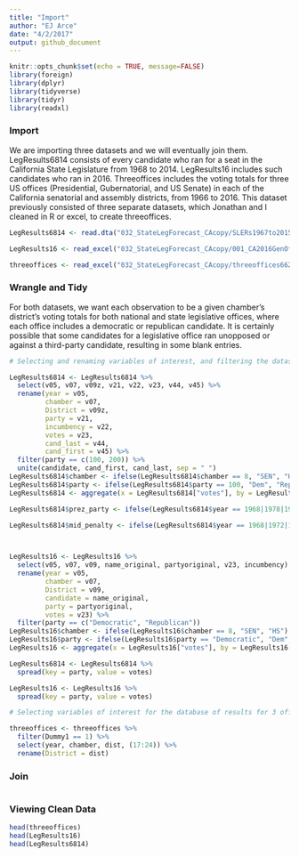 ```yaml
---
title: "Import"
author: "EJ Arce"
date: "4/2/2017"
output: github_document
---
```


```r
knitr::opts_chunk$set(echo = TRUE, message=FALSE)
library(foreign)
library(dplyr)
library(tidyverse)
library(tidyr)
library(readxl)
```

### Import

We are importing three datasets and we will eventually join them. LegResults6814 consists of every candidate who ran for a seat in the California State Legislature from 1968 to 2014. LegResults16 includes such candidates who ran in 2016. Threeoffices includes the voting totals for three US offices (Presidential, Gubernatorial, and US Senate) in each of the California senatorial and assembly districts, from 1966 to 2016. This dataset previously consisted of three separate datasets, which Jonathan and I cleaned in R or excel, to create threeoffices.

```r
LegResults6814 <- read.dta("032_StateLegForecast_CAcopy/SLERs1967to2015_20160912b_CA.dta")

LegResults16 <- read_excel("032_StateLegForecast_CAcopy/001_CA2016GenOfficecopy.xls")

threeoffices <- read_excel("032_StateLegForecast_CAcopy/threeoffices662016copy.xlsx")
```

### Wrangle and Tidy

For both datasets, we want each observation to be a given chamber's district's voting totals for both national and state legislative offices, where each office includes a democratic or republican candidate. It is certainly possible that some candidates for a legislative office ran unopposed or against a third-party candidate, resulting in some blank entries.

```r
# Selecting and renaming variables of interest, and filtering the dataset to only include democratic and republican candidates.

LegResults6814 <- LegResults6814 %>%
  select(v05, v07, v09z, v21, v22, v23, v44, v45) %>%
  rename(year = v05,
         chamber = v07,
         District = v09z,
         party = v21,
         incumbency = v22,
         votes = v23,
         cand_last = v44,
         cand_first = v45) %>%
  filter(party == c(100, 200)) %>%
  unite(candidate, cand_first, cand_last, sep = " ")
LegResults6814$chamber <- ifelse(LegResults6814$chamber == 8, "SEN", "HS")
LegResults6814$party <- ifelse(LegResults6814$party == 100, "Dem", "Repub")
LegResults6814 <- aggregate(x = LegResults6814["votes"], by = LegResults6814[c("year", "chamber", "District", "party", "incumbency", "candidate")], sum)

LegResults6814$prez_party <- ifelse(LegResults6814$year == 1968|1978|1980|1994|1996|1998|2000|2010|2012|2014|2016, 1, -1)

LegResults6814$mid_penalty <- ifelse(LegResults6814$year == 1968|1972|1976|1980|1984|1988|1992|1996|2000|2004|2008|2012|2016, 0, ifelse(LegResults6814$year == 1970|1974|1982|1986|1990|2002|2006, -1, 1))



LegResults16 <- LegResults16 %>%
  select(v05, v07, v09, name_original, partyoriginal, v23, incumbency) %>%
  rename(year = v05,
         chamber = v07,
         District = v09,
         candidate = name_original,
         party = partyoriginal,
         votes = v23) %>%
  filter(party == c("Democratic", "Republican"))
LegResults16$chamber <- ifelse(LegResults16$chamber == 8, "SEN", "HS")
LegResults16$party <- ifelse(LegResults16$party == "Democratic", "Dem", "Repub")
LegResults16 <- aggregate(x = LegResults16["votes"], by = LegResults16[c("year", "chamber", "District", "party","candidate", "incumbency")], sum)

LegResults6814 <- LegResults6814 %>%
  spread(key = party, value = votes)

LegResults16 <- LegResults16 %>%
  spread(key = party, value = votes)

# Selecting variables of interest for the database of results for 3 offices, removing unneccessary rows, and renaming the district column.

threeoffices <- threeoffices %>%
  filter(Dummy1 == 1) %>%
  select(year, chamber, dist, (17:24)) %>%
  rename(District = dist)
```

### Join

```r

```

### Viewing Clean Data

```r
head(threeoffices)
head(LegResults16)
head(LegResults6814)
```

